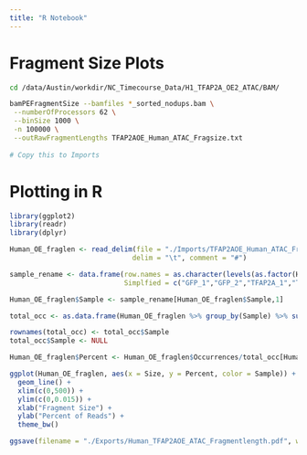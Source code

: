 ```yaml
---
title: "R Notebook"
---
```


# Fragment Size Plots
```bash
cd /data/Austin/workdir/NC_Timecourse_Data/H1_TFAP2A_OE2_ATAC/BAM/

bamPEFragmentSize --bamfiles *_sorted_nodups.bam \
 --numberOfProcessors 62 \
 --binSize 1000 \
 -n 100000 \
 --outRawFragmentLengths TFAP2AOE_Human_ATAC_Fragsize.txt
 
# Copy this to Imports
```

# Plotting in R

```r
library(ggplot2)
library(readr)
library(dplyr)

Human_OE_fraglen <- read_delim(file = "./Imports/TFAP2AOE_Human_ATAC_Fragsize.txt",
                              delim = "\t", comment = "#")

sample_rename <- data.frame(row.names = as.character(levels(as.factor(Human_OE_fraglen$Sample))),
                            Simplfied = c("GFP_1","GFP_2","TFAP2A_1","TFAP2A_2"))

Human_OE_fraglen$Sample <- sample_rename[Human_OE_fraglen$Sample,1]

total_occ <- as.data.frame(Human_OE_fraglen %>% group_by(Sample) %>% summarize(Total_Occurences = sum(Occurrences)))

rownames(total_occ) <- total_occ$Sample
total_occ$Sample <- NULL

Human_OE_fraglen$Percent <- Human_OE_fraglen$Occurrences/total_occ[Human_OE_fraglen$Sample,1]

ggplot(Human_OE_fraglen, aes(x = Size, y = Percent, color = Sample)) +
  geom_line() +
  xlim(c(0,500)) +
  ylim(c(0,0.015)) +
  xlab("Fragment Size") +
  ylab("Percent of Reads") +
  theme_bw()

ggsave(filename = "./Exports/Human_TFAP2AOE_ATAC_Fragmentlength.pdf", width = 5, height = 5)
```

